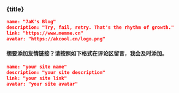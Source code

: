 
<h3 class="my-10 text-center text-xl font-bold">{title}</h3>

```json
name: "7aK's Blog"
description: "Try, fail, retry. That's the rhythm of growth."
link: "https://www.memme.cn"
avatar: "https://akcool.cn/logo.png"
```

<h4 class="my-10 text-center">
  想要添加友情链接？请按照如下格式在评论区留言，我会及时添加。
</h4>

```json
name: "your site name"
description: "your site description"
link: "your site link"
avatar: "your site avatar"
```
